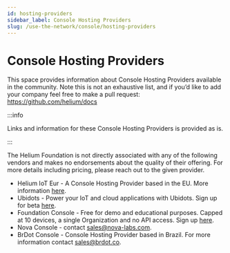 ```yaml
---
id: hosting-providers
sidebar_label: Console Hosting Providers
slug: /use-the-network/console/hosting-providers
---
```


# Console Hosting Providers


This space provides information about Console Hosting Providers available in the community. Note
this is not an exhaustive list, and if you’d like to add your company feel free to make a pull
request: https://github.com/helium/docs

:::info 

Links and information for these Console Hosting Providers is provided as is. 

:::

The Helium Foundation is not directly associated with any of the following vendors and makes no
endorsements about the quality of their offering. For more details including pricing, please reach
out to the given provider.

- Helium IoT Eur - A Console Hosting Provider based in the EU. More information
  [here](https://www.helium-iot.eu/use-helium-with-helium-iot-europe/).
- Ubidots - Power your IoT and cloud applications with Ubidots. Sign up for beta
  [here](https://bit.ly/3JygTvn).
- Foundation Console - Free for demo and educational purposes. Capped at 10 devices, a single
  Organization and no API access. Sign up [here](https://console.helium.com/).
- Nova Console - contact sales@nova-labs.com.
- BrDot Console - Console Hosting Provider based in Brazil. For more information contact
  sales@brdot.co.

